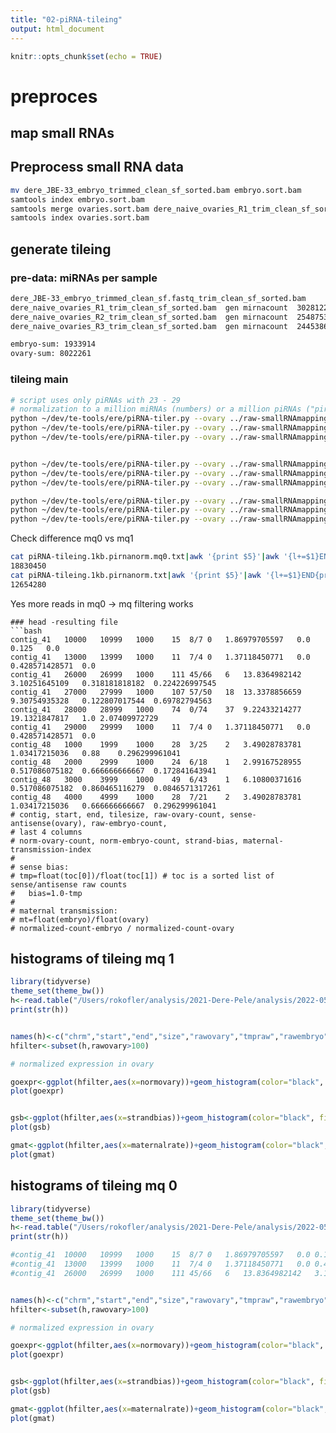 ```yaml
---
title: "02-piRNA-tileing"
output: html_document
---
```


```r
knitr::opts_chunk$set(echo = TRUE)
```
# preproces
## map small RNAs

## Preprocess small RNA data
```bash
mv dere_JBE-33_embryo_trimmed_clean_sf_sorted.bam embryo.sort.bam
samtools index embryo.sort.bam
samtools merge ovaries.sort.bam dere_naive_ovaries_R1_trim_clean_sf_sorted.bam dere_naive_ovaries_R2_trim_clean_sf_sorted.bam dere_naive_ovaries_R3_trim_clean_sf_sorted.bam 
samtools index ovaries.sort.bam
```

## generate tileing

### pre-data: miRNAs per sample
```bash
dere_JBE-33_embryo_trimmed_clean_sf.fastq_trim_clean_sf_sorted.bam      gen     mirnacount      1933914
dere_naive_ovaries_R1_trim_clean_sf_sorted.bam	gen	mirnacount	3028122	2
dere_naive_ovaries_R2_trim_clean_sf_sorted.bam	gen	mirnacount	2548753	2
dere_naive_ovaries_R3_trim_clean_sf_sorted.bam	gen	mirnacount	2445386	2

embryo-sum: 1933914
ovary-sum: 8022261
```
### tileing main 
```bash
# script uses only piRNAs with 23 - 29 
# normalization to a million miRNAs (numbers) or a million piRNAs ("pirna")
python ~/dev/te-tools/ere/piRNA-tiler.py --ovary ../raw-smallRNAmappings/ovaries.sort.sam --embryo ../raw-smallRNAmappings/embryo.sort.sam --ts 10000 --min-mq 1 --mirna-ovary 8022261 --mirna-embryo 1933914 > piRNA-tileing.10kb.txt     
python ~/dev/te-tools/ere/piRNA-tiler.py --ovary ../raw-smallRNAmappings/ovaries.sort.sam --embryo ../raw-smallRNAmappings/embryo.sort.sam --ts 1000 --min-mq 1 --mirna-ovary 8022261 --mirna-embryo 1933914 > piRNA-tileing.1kb.txt 
python ~/dev/te-tools/ere/piRNA-tiler.py --ovary ../raw-smallRNAmappings/ovaries.sort.sam --embryo ../raw-smallRNAmappings/embryo.sort.sam --ts 5000 --min-mq 1 --mirna-ovary 8022261 --mirna-embryo 1933914 > piRNA-tileing.5kb.txt


python ~/dev/te-tools/ere/piRNA-tiler.py --ovary ../raw-smallRNAmappings/ovaries.sort.sam --embryo ../raw-smallRNAmappings/embryo.sort.sam --ts 10000 --min-mq 1 --mirna-ovary pirna --mirna-embryo pirna > piRNA-tileing.10kb.pirnanorm.txt
python ~/dev/te-tools/ere/piRNA-tiler.py --ovary ../raw-smallRNAmappings/ovaries.sort.sam --embryo ../raw-smallRNAmappings/embryo.sort.sam --ts 5000 --min-mq 1 --mirna-ovary pirna --mirna-embryo pirna > piRNA-tileing.5kb.pirnanorm.txt
python ~/dev/te-tools/ere/piRNA-tiler.py --ovary ../raw-smallRNAmappings/ovaries.sort.sam --embryo ../raw-smallRNAmappings/embryo.sort.sam --ts 1000 --min-mq 1 --mirna-ovary pirna --mirna-embryo pirna > piRNA-tileing.1kb.pirnanorm.txt

python ~/dev/te-tools/ere/piRNA-tiler.py --ovary ../raw-smallRNAmappings/ovaries.sort.sam --embryo ../raw-smallRNAmappings/embryo.sort.sam --ts 10000 --min-mq 0 --mirna-ovary pirna --mirna-embryo pirna > piRNA-tileing.10kb.pirnanorm.mq0.txt
python ~/dev/te-tools/ere/piRNA-tiler.py --ovary ../raw-smallRNAmappings/ovaries.sort.sam --embryo ../raw-smallRNAmappings/embryo.sort.sam --ts 5000 --min-mq 0 --mirna-ovary pirna --mirna-embryo pirna > piRNA-tileing.5kb.pirnanorm.mq0.txt
python ~/dev/te-tools/ere/piRNA-tiler.py --ovary ../raw-smallRNAmappings/ovaries.sort.sam --embryo ../raw-smallRNAmappings/embryo.sort.sam --ts 1000 --min-mq 0 --mirna-ovary pirna --mirna-embryo pirna > piRNA-tileing.1kb.pirnanorm.mq0.txt
```

Check difference mq0 vs mq1
```bash
cat piRNA-tileing.1kb.pirnanorm.mq0.txt|awk '{print $5}'|awk '{l+=$1}END{print l}'
18830450
cat piRNA-tileing.1kb.pirnanorm.txt|awk '{print $5}'|awk '{l+=$1}END{print l}'
12654280
```
Yes more reads in mq0 -> mq filtering works

```
### head -resulting file
```bash
contig_41	10000	10999	1000	15	8/7	0	1.86979705597	0.0	0.125	0.0
contig_41	13000	13999	1000	11	7/4	0	1.37118450771	0.0	0.428571428571	0.0
contig_41	26000	26999	1000	111	45/66	6	13.8364982142	3.10251645109	0.318181818182	0.224226997545
contig_41	27000	27999	1000	107	57/50	18	13.3378856659	9.30754935328	0.122807017544	0.69782794563
contig_41	28000	28999	1000	74	0/74	37	9.22433214277	19.1321847817	1.0	2.07409972729
contig_41	29000	29999	1000	11	7/4	0	1.37118450771	0.0	0.428571428571	0.0
contig_48	1000	1999	1000	28	3/25	2	3.49028783781	1.03417215036	0.88	0.296299961041
contig_48	2000	2999	1000	24	6/18	1	2.99167528955	0.517086075182	0.666666666667	0.172841643941
contig_48	3000	3999	1000	49	6/43	1	6.10800371616	0.517086075182	0.860465116279	0.0846571317261
contig_48	4000	4999	1000	28	7/21	2	3.49028783781	1.03417215036	0.666666666667	0.296299961041
# contig, start, end, tilesize, raw-ovary-count, sense-antisense(ovary), raw-embryo-count,
# last 4 columns
# norm-ovary-count, norm-embryo-count, strand-bias, maternal-transmission-index
#
# sense bias:
# tmp=float(toc[0])/float(toc[1]) # toc is a sorted list of sense/antisense raw counts
#	bias=1.0-tmp
#
# maternal transmission:
# mt=float(embryo)/float(ovary)
# normalized-count-embryo / normalized-count-ovary
```

## histograms of tileing mq 1
```R
library(tidyverse)
theme_set(theme_bw())
h<-read.table("/Users/rokofler/analysis/2021-Dere-Pele/analysis/2022-05-long-read/03-clustertiles/piRNA-tileing.5kb.pirnanorm.txt")
print(str(h))


names(h)<-c("chrm","start","end","size","rawovary","tmpraw","rawembryo","normovary","normembryo","strandbias","maternalrate")
hfilter<-subset(h,rawovary>100)

# normalized expression in ovary

goexpr<-ggplot(hfilter,aes(x=normovary))+geom_histogram(color="black", fill="grey",binwidth=10)+xlim(0,250)
plot(goexpr)


gsb<-ggplot(hfilter,aes(x=strandbias))+geom_histogram(color="black", fill="grey",binwidth=0.1)
plot(gsb)

gmat<-ggplot(hfilter,aes(x=maternalrate))+geom_histogram(color="black", fill="grey",binwidth=0.1)+xlim(-0.1,2)
plot(gmat)
```


## histograms of tileing mq 0
```R
library(tidyverse)
theme_set(theme_bw())
h<-read.table("/Users/rokofler/analysis/2021-Dere-Pele/analysis/2022-05-long-read/03-clustertiles/piRNA-tileing.5kb.pirnanorm.mq0.txt")
print(str(h))

#contig_41	10000	10999	1000	15	8/7	0	1.86979705597	0.0	0.125	0.0
#contig_41	13000	13999	1000	11	7/4	0	1.37118450771	0.0	0.428571428571	0.0
#contig_41	26000	26999	1000	111	45/66	6	13.8364982142	3.10251645109	0.318181818182


names(h)<-c("chrm","start","end","size","rawovary","tmpraw","rawembryo","normovary","normembryo","strandbias","maternalrate")
hfilter<-subset(h,rawovary>100)

# normalized expression in ovary

goexpr<-ggplot(hfilter,aes(x=normovary))+geom_histogram(color="black", fill="grey",binwidth=10)+xlim(0,250)
plot(goexpr)


gsb<-ggplot(hfilter,aes(x=strandbias))+geom_histogram(color="black", fill="grey",binwidth=0.1)
plot(gsb)

gmat<-ggplot(hfilter,aes(x=maternalrate))+geom_histogram(color="black", fill="grey",binwidth=0.1)+xlim(-0.1,2)
plot(gmat)
```

